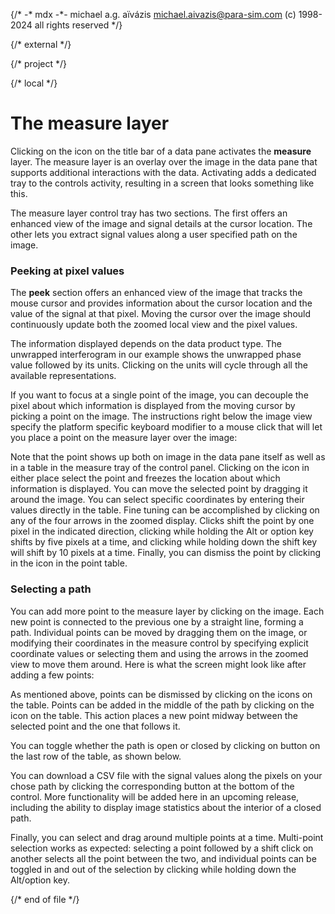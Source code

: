 {/*
    -* mdx -*-
    michael a.g. aïvázis <michael.aivazis@para-sim.com>
    (c) 1998-2024 all rights reserved
*/}


{/* external */}

{/* project */}

{/* local */}


# <a name="measure" />The measure layer

Clicking on the <Badge><Target/></Badge> icon on the title bar of a data pane activates the
**measure** layer. The measure layer is an overlay over the image in the data pane that supports
additional interactions with the data. Activating adds a dedicated tray to the controls activity,
resulting in a screen that looks something like this.

<Screenshot src="/figures/qed-measure.png" />

The measure layer control tray has two sections. The first offers an enhanced view of the image and
signal details at the cursor location. The other lets you extract signal values along a user
specified path on the image.

### <a name="#measure.peek" />Peeking at pixel values

The **peek** section offers an enhanced view of the image that tracks the mouse cursor and provides
information about the cursor location and the value of the signal at that pixel. Moving the cursor
over the image should continuously update both the zoomed local view and the pixel values.

The information displayed depends on the data product type. The unwrapped interferogram in our
example shows the unwrapped phase value followed by its units. Clicking on the units will cycle
through all the available representations.

If you want to focus at a single point of the image, you can decouple the pixel about which
information is displayed from the moving cursor by picking a point on the image. The instructions
right below the image view specify the platform specific keyboard modifier to a mouse click that
will let you place a point on the measure layer over the image:

<Screenshot src="/figures/qed-measure-point.png" />

Note that the point shows up both on image in the data pane itself as well as in a table in the
measure tray of the control panel. Clicking on the <Badge><Target/></Badge> icon in either place
select the point and freezes the location about which information is displayed. You can move the
selected point by dragging it around the image. You can select specific coordinates by entering
their values directly in the table. Fine tuning can be accomplished by clicking on any of the four
arrows in the zoomed display. Clicks shift the point by one pixel in the indicated direction,
clicking while holding the Alt or option key shifts by five pixels at a time, and clicking while
holding down the shift key will shift by 10 pixels at a time. Finally, you can dismiss the point by
clicking in the <Badge><X/></Badge> icon in the point table.

### <a name="#measure.path" />Selecting a path

You can add more point to the measure layer by clicking on the image. Each new point is connected to
the previous one by a straight line, forming a path. Individual points can be moved by dragging them
on the image, or modifying their coordinates in the measure control by specifying explicit
coordinate values or selecting them and using the arrows in the zoomed view to move them around.
Here is what the screen might look like after adding a few points:

<Screenshot src="/figures/qed-measure-path.png" />

As mentioned above, points can be dismissed by clicking on the <Badge><X/></Badge> icons on the table.
Points can be added in the middle of the path by clicking on the <Badge><Plus/></Badge> icon on the
table. This action places a new point midway between the selected point and the one that follows it.

You can toggle whether the path is open or closed by clicking on button on the last row of the
table, as shown below.

<Screenshot src="/figures/qed-measure-path-closed.png" />

You can download a CSV file with the signal values along the pixels on your chose path by clicking
the corresponding button at the bottom of the control. More functionality will be added here in an
upcoming release, including the ability to display image statistics about the interior of a closed
path.

Finally, you can select and drag around multiple points at a time. Multi-point selection works
as expected: selecting a point followed by a shift click on another selects all the point between
the two, and individual points can be toggled in and out of the selection by clicking while holding
down the Alt/option key.

<Screenshot src="/figures/qed-measure-path-selected.png" />

{/* end of file */}
